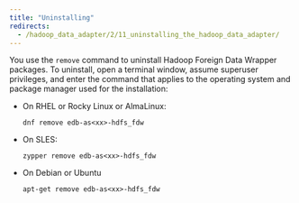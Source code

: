 ```yaml
---
title: "Uninstalling"
redirects:
  - /hadoop_data_adapter/2/11_uninstalling_the_hadoop_data_adapter/
---
```


<div id="uninstalling_the_hadoop_data_adapter" class="registered_link"></div>

You use the `remove` command to uninstall Hadoop Foreign Data Wrapper packages. To uninstall, open a terminal window, assume superuser privileges, and enter the command that applies to the operating system and package manager used for the installation:

-   On RHEL or Rocky Linux or AlmaLinux:

    `dnf remove edb-as<xx>-hdfs_fdw`

-   On SLES:

    `zypper remove edb-as<xx>-hdfs_fdw`

-  On Debian or Ubuntu 

    `apt-get remove edb-as<xx>-hdfs_fdw`
